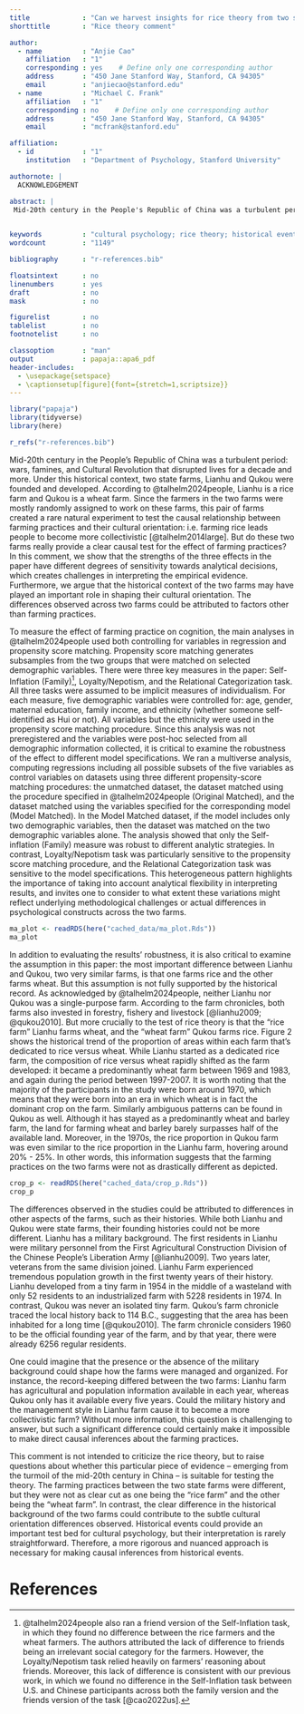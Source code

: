 ```yaml
---
title             : "Can we harvest insights for rice theory from two state farms in China? "
shorttitle        : "Rice theory comment"

author: 
  - name          : "Anjie Cao"
    affiliation   : "1"
    corresponding : yes    # Define only one corresponding author
    address       : "450 Jane Stanford Way, Stanford, CA 94305"
    email         : "anjiecao@stanford.edu"
  - name          : "Michael C. Frank"
    affiliation   : "1"
    corresponding : no    # Define only one corresponding author
    address       : "450 Jane Stanford Way, Stanford, CA 94305"
    email         : "mcfrank@stanford.edu"

affiliation:
  - id            : "1"
    institution   : "Department of Psychology, Stanford University"

authornote: |
  ACKNOWLEDGEMENT

abstract: |
 Mid-20th century in the People's Republic of China was a turbulent period: wars, famines, and Cultural Revolution that disrupted lives for a decade and more. Under this historical context, two state farms, Lianhu and Qukou were founded and developed. According to Talheim & Dong (2024), Lianhu is a rice farm and Qukou is a wheat farm. Since the farmers in the two farms were mostly randomly assigned to work on these farms, this pair of farms created a rare natural experiment to test the causal relationship between farming practices and their cultural orientation: i.e. farming rice leads people to become more collectivistic (Talhelm et al., 2014). But do these two farms really provide a clear causal test for the effect of farming practices?  In this comment, we show that the strengths of the three effects in the paper have different degrees of sensitivity towards analytical decisions, which creates challenges in interpreting the empirical evidence. Furthermore, we argue that the historical context of the two farms may have played an important role in shaping their cultural orientation. The differences observed across two farms could be attributed to factors other than farming practices. 

  
keywords          : "cultural psychology; rice theory; historical event"
wordcount         : "1149"

bibliography      : "r-references.bib"

floatsintext      : no
linenumbers       : yes
draft             : no
mask              : no

figurelist        : no
tablelist         : no
footnotelist      : no

classoption       : "man"
output            : papaja::apa6_pdf
header-includes:
  - \usepackage{setspace}
  - \captionsetup[figure]{font={stretch=1,scriptsize}}
---
```


```r
library("papaja")
library(tidyverse)
library(here)

r_refs("r-references.bib")
```

Mid-20th century in the People's Republic of China was a turbulent period: wars, famines, and Cultural Revolution that disrupted lives for a decade and more. Under this historical context, two state farms, Lianhu and Qukou were founded and developed. According to @talhelm2024people, Lianhu is a rice farm and Qukou is a wheat farm. Since the farmers in the two farms were mostly randomly assigned to work on these farms, this pair of farms created a rare natural experiment to test the causal relationship between farming practices and their cultural orientation: i.e. farming rice leads people to become more collectivistic [@talhelm2014large]. But do these two farms really provide a clear causal test for the effect of farming practices?  In this comment, we show that the strengths of the three effects in the paper have different degrees of sensitivity towards analytical decisions, which creates challenges in interpreting the empirical evidence. Furthermore, we argue that the historical context of the two farms may have played an important role in shaping their cultural orientation. The differences observed across two farms could be attributed to factors other than farming practices. 
 
To measure the effect of farming practice on cognition, the main analyses in @talhelm2024people used both controlling for variables in regression and propensity score matching. Propensity score matching generates subsamples from the two groups that were matched on selected demographic variables. There were three key measures in the paper: Self-Inflation (Family)^[@talhelm2024people also ran a friend version of the Self-Inflation task, in which they found no difference between the rice farmers and the wheat farmers. The authors attributed the lack of difference to friends being an irrelevant social category for the farmers. However, the Loyalty/Nepotism task relied heavily on farmers' reasoning about friends. Moreover, this lack of difference is consistent with our previous work, in which we found no difference in the Self-Inflation task between U.S. and Chinese participants across both the family version and the friends version of the task [@cao2022us].], Loyalty/Nepotism, and the Relational Categorization task. All three tasks were assumed to be implicit measures of individualism. For each measure, five demographic variables were controlled for: age, gender, maternal education, family income, and ethnicity (whether someone self-identified as Hui or not). All variables but the ethnicity were used in the propensity score matching procedure. Since this analysis was not preregistered and the variables were post-hoc selected from all demographic information collected, it is critical to examine the robustness of the effect to different model specifications. We ran a multiverse analysis, computing regressions including all possible subsets of the five variables as control variables on datasets using three different propensity-score matching procedures: the unmatched dataset, the dataset matched using the procedure specified in @talhelm2024people (Original Matched), and the dataset matched using the variables specified for the corresponding model (Model Matched). In the Model Matched dataset, if the model includes only two demographic variables, then the dataset was matched on the two demographic variables alone. The analysis showed that only the Self-inflation (Family) measure was robust to different analytic strategies. In contrast, Loyalty/Nepotism task was particularly sensitive to the propensity score matching procedure, and the Relational Categorization task was sensitive to the model specifications. This heterogeneous pattern highlights the importance of taking into account analytical flexibility in interpreting results, and invites one to consider to what extent these variations might reflect underlying methodological challenges or actual differences in psychological constructs across the two farms. 

```r
ma_plot <- readRDS(here("cached_data/ma_plot.Rds"))
ma_plot
```


In addition to evaluating the results’ robustness, it is also critical to examine the assumption in this paper: the most important difference between Lianhu and Qukou, two very similar farms, is that one farms rice and the other farms wheat. But this assumption is not fully supported by the historical record. As acknowledged by @talhelm2024people, neither Lianhu nor Qukou was a single-purpose farm. According to the farm chronicles, both farms also invested in forestry, fishery and livestock [@lianhu2009; @qukou2010]. But more crucially to the test of rice theory is that the “rice farm” Lianhu farms wheat, and the “wheat farm” Qukou farms rice. Figure 2 shows the historical trend of the proportion of areas within each farm that’s dedicated to rice versus wheat. While Lianhu started as a dedicated rice farm, the composition of rice versus wheat rapidly shifted as the farm developed: it became a predominantly wheat farm between 1969 and 1983, and again during the period between 1997-2007.  It is worth noting that the majority of the participants in the study were born around 1970, which means that they were born into an era in which wheat is in fact the dominant crop on the farm. Similarly ambiguous patterns can be found in Qukou as well. Although it has stayed as a predominantly wheat and barley farm, the land for farming wheat and barley barely surpasses half of the available land. Moreover, in the 1970s, the rice proportion in Qukou farm was even similar to the rice proportion in the Lianhu farm, hovering around 20% - 25%. In other words, this information suggests that the farming practices on the two farms were not as drastically different as depicted. 

```r
crop_p <- readRDS(here("cached_data/crop_p.Rds"))
crop_p
```


The differences observed in the studies could be attributed to differences in other aspects of the farms, such as their histories. While both Lianhu and Qukou were state farms, their founding histories could not be more different. Lianhu has a military background. The first residents in Lianhu were military personnel from the First Agricultural Construction Division of the Chinese People's Liberation Army [@lianhu2009]. Two years later, veterans from the same division joined. Lianhu Farm experienced tremendous population growth in the first twenty years of their history. Lianhu developed from a tiny farm in 1954 in the middle of a wasteland with only 52 residents to an industrialized farm with 5228 residents in 1974. In contrast, Qukou was never an isolated tiny farm.  Qukou’s farm chronicle traced the local history back to 114 B.C., suggesting that the area has been inhabited for a long time [@qukou2010]. The farm chronicle considers 1960 to be the official founding year of the farm, and by that year, there were already 6256 regular residents. 

One could imagine that the presence or the absence of the military background could shape how the farms were managed and organized. For instance, the record-keeping differed between the two farms: Lianhu farm has agricultural and population information available in each year, whereas Qukou only has it available every five years. Could the military history and the management style in Lianhu farm cause it to become a more collectivistic farm? Without more information, this question is challenging to answer, but such a significant difference could certainly make it impossible to make direct causal inferences about the farming practices. 

This comment is not intended to criticize the rice theory, but to raise questions about whether this particular piece of evidence – emerging from the turmoil of the mid-20th century in China – is suitable for testing the theory. The farming practices between the two state farms were different, but they were not as clear cut as one being the “rice farm” and the other being the “wheat farm”. In contrast, the clear difference in the historical background of the two farms could contribute to the subtle cultural orientation differences observed. Historical events could provide an important test bed for cultural psychology, but their interpretation is rarely straightforward. Therefore, a more rigorous and nuanced approach is necessary for making causal inferences from historical events.  



\newpage

# References

::: {#refs custom-style="Bibliography"}
:::
